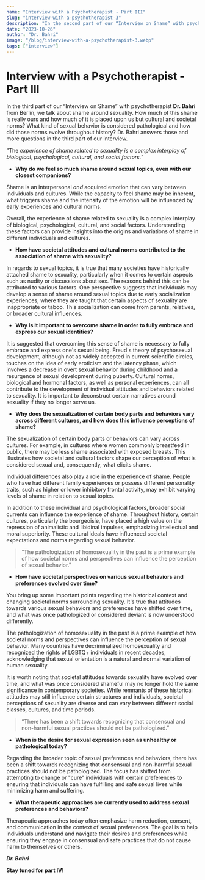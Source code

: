 ---
name: "Interview with a Psychotherapist - Part III"
slug: "interview-with-a-psychotherapist-3"
description: "In the second part of our “Interview on Shame” with psychotherapist Dr. Bahri from Berlin, we talk about shame, cringe, hedonism, and communal healing from a psychotherapeutic viewpoint. We explore the differences between shame and cringe, the potential benefits and challenges of hedonism, the importance of belonging to a supportive community, and the significance of expressing sexual needs for mental well-being."
date: "2023-10-26"
author: "Dr. Bahri"
image: "/blog/interview-with-a-psychotherapist-3.webp"
tags: ["interview"]
---

# Interview with a Psychotherapist - Part III

In the third part of our “Interview on Shame” with psychotherapist **Dr. Bahri** from Berlin, we talk about shame around sexuality. How much of this shame is really ours and how much of it is placed upon us but cultural and societal norms? What kind of sexual behavior is considered pathological and how did those norms evolve throughout history? Dr. Bahri answers those and more questions in the third part of our interview.


”The *experience of shame related to sexuality is a complex interplay of biological, psychological, cultural, and social factors.”*


- **Why do we feel so much shame around sexual topics, even with our closest companions?**

Shame is an interpersonal *and* acquired emotion that can vary between individuals and cultures. While the capacity to feel shame may be inherent, what triggers shame and the intensity of the emotion will be influenced by early experiences and cultural norms.

Overall, the experience of shame related to sexuality is a complex interplay of biological, psychological, cultural, and social factors. Understanding these factors can provide insights into the origins and variations of shame in different individuals and cultures.

- **How have societal attitudes and cultural norms contributed to the association of shame with sexuality?**

In regards to sexual topics, it is true that many societies have historically attached shame to sexuality, particularly when it comes to certain aspects such as nudity or discussions about sex. The reasons behind this can be attributed to various factors. One perspective suggests that individuals may develop a sense of shame around sexual topics due to early socialization experiences, where they are taught that certain aspects of sexuality are inappropriate or taboo. This socialization can come from parents, relatives, or broader cultural influences.

- **Why is it important to overcome shame in order to fully embrace and express our sexual identities?**

It is suggested that overcoming this sense of shame is necessary to fully embrace and express one's sexual being. Freud's theory of psychosexual development, although not as widely accepted in current scientific circles, touches on the idea of early eroticism and the latency phase, which involves a decrease in overt sexual behavior during childhood and a resurgence of sexual development during puberty. Cultural norms, biological and hormonal factors, as well as personal experiences, can all contribute to the development of individual attitudes and behaviors related to sexuality. It is important to deconstruct certain narratives around sexuality if they no longer serve us.

- **Why does the sexualization of certain body parts and behaviors vary across different cultures, and how does this influence perceptions of shame?**

The sexualization of certain body parts or behaviors can vary across cultures. For example, in cultures where women commonly breastfeed in public, there may be less shame associated with exposed breasts. This illustrates how societal and cultural factors shape our perception of what is considered sexual and, consequently, what elicits shame.

Individual differences also play a role in the experience of shame. People who have had different family experiences or possess different personality traits, such as higher or lower inhibitory frontal activity, may exhibit varying levels of shame in relation to sexual topics.

In addition to these individual and psychological factors, broader social currents can influence the experience of shame. Throughout history, certain cultures, particularly the bourgeoisie, have placed a high value on the repression of animalistic and libidinal impulses, emphasizing intellectual and moral superiority. These cultural ideals have influenced societal expectations and norms regarding sexual behavior.

<Blockquote>
“The pathologization of homosexuality in the past is a prime example of how societal norms and perspectives can influence the perception of sexual behavior.”
</Blockquote>

- **How have societal perspectives on various sexual behaviors and preferences evolved over time?**

You bring up some important points regarding the historical context and changing societal norms surrounding sexuality. It's true that attitudes towards various sexual behaviors and preferences have shifted over time, and what was once pathologized or considered deviant is now understood differently.

The pathologization of homosexuality in the past is a prime example of how societal norms and perspectives can influence the perception of sexual behavior. Many countries have decriminalized homosexuality and recognized the rights of LGBTQ+ individuals in recent decades, acknowledging that sexual orientation is a natural and normal variation of human sexuality.

It is worth noting that societal attitudes towards sexuality have evolved over time, and what was once considered shameful may no longer hold the same significance in contemporary societies. While remnants of these historical attitudes may still influence certain structures and individuals, societal perceptions of sexuality are diverse and can vary between different social classes, cultures, and time periods.

<Blockquote>
“There has been a shift towards recognizing that consensual and non-harmful sexual practices should not be pathologized.”
</Blockquote>

- **When is the desire for sexual expression seen as unhealthy or pathological today?**

Regarding the broader topic of sexual preferences and behaviors, there has been a shift towards recognizing that consensual and non-harmful sexual practices should not be pathologized. The focus has shifted from attempting to change or "cure" individuals with certain preferences to ensuring that individuals can have fulfilling and safe sexual lives while minimizing harm and suffering.

- **What therapeutic approaches are currently used to address sexual preferences and behaviors?**

Therapeutic approaches today often emphasize harm reduction, consent, and communication in the context of sexual preferences. The goal is to help individuals understand and navigate their desires and preferences while ensuring they engage in consensual and safe practices that do not cause harm to themselves or others.

**_Dr. Bahri_**

**Stay tuned for part IV!**